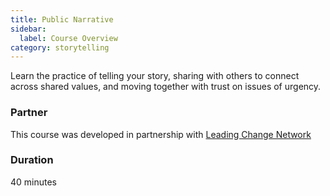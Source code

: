 ```yaml
---
title: Public Narrative
sidebar:
  label: Course Overview
category: storytelling
---
```


Learn the practice of telling your story, sharing with others to connect across shared values, and moving together with trust on issues of urgency.

### Partner

This course was developed in partnership with [Leading Change Network](https://leadingchangenetwork.org)

### Duration

40 minutes

